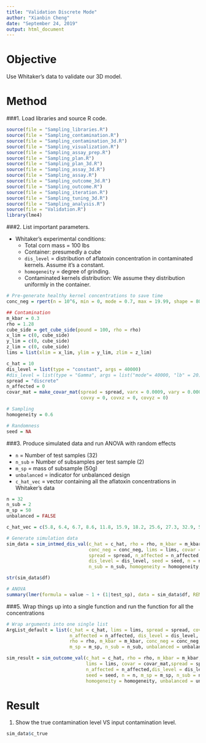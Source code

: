 ```yaml
---
title: "Validation Discrete Mode"
author: "Xianbin Cheng"
date: "September 24, 2019"
output: html_document
---
```


# Objective

  Use Whitaker's data to validate our 3D model.
  
# Method

###1. Load libraries and source R code.

```r
source(file = "Sampling_libraries.R")
source(file = "Sampling_contamination.R")
source(file = "Sampling_contamination_3d.R")
source(file = "Sampling_visualization.R")
source(file = "Sampling_assay_prep.R")
source(file = "Sampling_plan.R")
source(file = "Sampling_plan_3d.R")
source(file = "Sampling_assay_3d.R")
source(file = "Sampling_assay.R")
source(file = "Sampling_outcome_3d.R")
source(file = "Sampling_outcome.R")
source(file = "Sampling_iteration.R")
source(file = "Sampling_tuning_3d.R")
source(file = "Sampling_analysis.R")
source(file = "Validation.R")
library(lme4)
```

###2. List important parameters.

  * Whitaker's experimental conditions:
      + Total corn mass = 100 lbs
      + Container: presumedly a cube
      + `dis_level` = distribution of aflatoxin concentration in contaminated kernels. Assume it's a constant.
      + `homogeneity` = degree of grinding.
      + Contaminated kernels distribution: We assume they distribution uniformly in the container.

```r
# Pre-generate healthy kernel concentrations to save time
conc_neg = rpert(n = 10^6, min = 0, mode = 0.7, max = 19.99, shape = 80)
```

```r
## Contamination
m_kbar = 0.3 
rho = 1.28
cube_side = get_cube_side(pound = 100, rho = rho)
x_lim = c(0, cube_side)
y_lim = c(0, cube_side)
z_lim = c(0, cube_side)
lims = list(xlim = x_lim, ylim = y_lim, zlim = z_lim)

c_hat = 10
dis_level = list(type = "constant", args = 40000)
#dis_level = list(type = "Gamma", args = list("mode"= 40000, "lb" = 20))
spread = "discrete"
n_affected = 0
covar_mat = make_covar_mat(spread = spread, varx = 0.0009, vary = 0.0009, varz = 0.0009, 
                           covxy = 0, covxz = 0, covyz = 0)

# Sampling
homogeneity = 0.6

# Randomness
seed = NA
```

###3. Produce simulated data and run ANOVA with random effects

  * `n` = Number of test samples (32)
  * `n_sub` = Number of subsamples per test sample (2)
  * `m_sp` = mass of subsample (50g)
  * `unbalanced` = indicator for unbalanced design
  * `c_hat_vec` = vector containing all the aflatoxin concentrations in Whitaker's data

```r
n = 32
n_sub = 2
m_sp = 50
unbalanced = FALSE

c_hat_vec = c(5.8, 6.4, 6.7, 8.6, 11.8, 15.9, 18.2, 25.6, 27.3, 32.9, 56.7, 57.1, 94.7, 95.6, 113.8, 276.9, 298.9, 676.6)
```

```r
# Generate simulation data
sim_data = sim_intmed_dis_val(c_hat = c_hat, rho = rho, m_kbar = m_kbar, 
                              conc_neg = conc_neg, lims = lims, covar = covar_mat,
                              spread = spread, n_affected = n_affected, 
                              dis_level = dis_level, seed = seed, n = n, m_sp = m_sp, 
                              n_sub = n_sub, homogeneity = homogeneity, unbalanced = unbalanced)

str(sim_data$df)
```

```r
# ANOVA
summary(lmer(formula = value ~ 1 + (1|test_sp), data = sim_data$df, REML = TRUE))
```

###5. Wrap things up into a single function and run the function for all the concentrations

```r
# Wrap arguments into one single list
ArgList_default = list(c_hat = c_hat, lims = lims, spread = spread, covar_mat = covar_mat,
                       n_affected = n_affected, dis_level = dis_level, 
                       rho = rho, m_kbar = m_kbar, conc_neg = conc_neg, homogeneity = homogeneity, 
                       m_sp = m_sp, n_sub = n_sub, unbalanced = unbalanced)

sim_result = sim_outcome_val(c_hat = c_hat, rho = rho, m_kbar = m_kbar,conc_neg = conc_neg, 
                             lims = lims, covar = covar_mat,spread = spread, 
                             n_affected = n_affected,dis_level = dis_level, 
                             seed = seed, n = n, m_sp = m_sp, n_sub = n_sub, 
                             homogeneity = homogeneity, unbalanced = unbalanced)


```


# Result

1. Show the true contamination level VS input contamination level.

```r
sim_data$c_true
```



